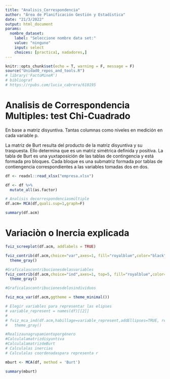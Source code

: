 ```yaml
---
title: "Analisis_Correspondencia"
author: "Área de Planificación Gestión y Estadística"
date: "21/3/2022"
output: html_document
params:
  nombre_dataset:
    label: "Seleccione nombre data set:"
    value: "ninguno"
    input: select
    choices: [practica1, nadadores,]
---
```

```r
knitr::opts_chunk$set(echo = T, warning = F, message = F)
source("Unidad0_repos_and_tools.R")
# library('FactoMineR')
# bibliograf
# https://rpubs.com/lucia_cabrera/610195

```

# Analisis de Correspondencia Multiples: test Chi-Cuadrado

En base a matriz disyuntiva. Tantas columnas como niveles en medición en cada variable p.

La matriz de Burt resulta del producto de la matriz disyuntiva y su traspuesta. Ello determina que es un matriz simétrica definida y positiva. La tabla de Burt es una yuxtaposición de las tablas de contingencia y está formada pro bloques. Cada bloque es una submatriz formada por tablas de contiengencia correspondientes a las variables tomadas dos en dos.    

```r
df <- readxl::read_xlsx("empresa.xlsx")
```

```r
df <- df %>% 
  mutate_all(as.factor)

# Analisis decorrespondenciasmúltiple
df.acm= MCA(df,quali.sup=1,graph=F)
```

```r
summary(df.acm)
```

# Variaciòn o Inercia explicada

```r
fviz_screeplot(df.acm, addlabels = TRUE)
```

```r
fviz_contrib(df.acm,choice="var",axes=1, fill="royalblue",color="black") +
  theme_gray()
```


```r
#Graficalascontribucionesdelasvariables
fviz_contrib(df.acm,choice="ind",axes=1, top=5, fill="royalblue",color="black")+
  theme_gray()

#Graficalascontribucionesdelosindividuos
```

```r
fviz_mca_var(df.acm,ggtheme = theme_minimal()) 
```



```r
# Elegir variables para representar las elipses
# variable_represent = names(df)[[2]]
# 
# fviz_mca_ind(df.acm,habillage=variable_represent,addEllipses=TRUE, repel=TRUE) +
#   theme_gray() 

#Realizaunagrupamientoporgénero
#Calculalamatrizdisyuntiva
#CalculalamatrizdeBurt
# Calculalas inercias
# Calculalas coordenadaspara representa r
```

```r
mburt <- MCA(df, method = 'Burt')
```


```r
summary(mburt)
```


